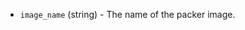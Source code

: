 <!-- Code generated from the comments of the ImageConfig struct in builder/ecs/image_config.go; DO NOT EDIT MANUALLY -->

- `image_name` (string) - The name of the packer image.

<!-- End of code generated from the comments of the ImageConfig struct in builder/ecs/image_config.go; -->
